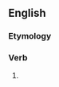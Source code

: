 ==English==

===Etymology===
{{suffix|en|prophesy|eth}}

===Verb===
{{head|en|verb form}}

# {{en-archaic third-person singular of|prophesy}}
